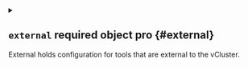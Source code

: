
<details className="config-field" data-expandable="true">
<summary>

## `external` <span className="config-field-required" data-required="false">required</span> <span className="config-field-type">object</span> <span className="config-field-default"></span> <span className="config-field-enum"></span> <span data-pro="false" className="config-field-pro">pro</span> {#external}

External holds configuration for tools that are external to the vCluster.

</summary>




<details className="config-field" data-expandable="true">
<summary>

### `platform` <span className="config-field-required" data-required="false">required</span> <span className="config-field-type">object</span> <span className="config-field-default"></span> <span className="config-field-enum"></span> <span data-pro="false" className="config-field-pro">pro</span> {#external-platform}

platform holds platform configuration

</summary>




<details className="config-field" data-expandable="true">
<summary>

#### `apiKey` <span className="config-field-required" data-required="false">required</span> <span className="config-field-type">object</span> <span className="config-field-default"></span> <span className="config-field-enum"></span> <span data-pro="false" className="config-field-pro">pro</span> {#external-platform-apiKey}

APIKey defines where to find the platform access key and host. By default, vCluster will search in the following locations in this precedence:
* environment variable called LICENSE
* secret specified under external.platform.apiKey.secretName
* secret called "vcluster-platform-api-key" in the vCluster namespace

</summary>




<details className="config-field" data-expandable="false" open>
<summary>

##### `secretName` <span className="config-field-required" data-required="false">required</span> <span className="config-field-type">string</span> <span className="config-field-default"></span> <span className="config-field-enum"></span> <span data-pro="false" className="config-field-pro">pro</span> {#external-platform-apiKey-secretName}

SecretName is the name of the secret where the platform access key is stored. This defaults to vcluster-platform-api-key if undefined.

</summary>



</details>



<details className="config-field" data-expandable="false" open>
<summary>

##### `namespace` <span className="config-field-required" data-required="false">required</span> <span className="config-field-type">string</span> <span className="config-field-default"></span> <span className="config-field-enum"></span> <span data-pro="false" className="config-field-pro">pro</span> {#external-platform-apiKey-namespace}

Namespace defines the namespace where the access key secret should be retrieved from. If this is not equal to the namespace
where the vCluster instance is deployed, you need to make sure vCluster has access to this other namespace.

</summary>



</details>



<details className="config-field" data-expandable="false" open>
<summary>

##### `createRBAC` <span className="config-field-required" data-required="false">required</span> <span className="config-field-type">boolean</span> <span className="config-field-default"></span> <span className="config-field-enum"></span> <span data-pro="false" className="config-field-pro">pro</span> {#external-platform-apiKey-createRBAC}

CreateRBAC will automatically create the necessary RBAC roles and role bindings to allow vCluster to read the secret specified
in the above namespace, if specified.
This defaults to true.

</summary>



</details>


</details>



<details className="config-field" data-expandable="true">
<summary>

#### `autoSleep` <span className="config-field-required" data-required="false">required</span> <span className="config-field-type">object</span> <span className="config-field-default"></span> <span className="config-field-enum"></span> <span data-pro="false" className="config-field-pro">pro</span> {#external-platform-autoSleep}

AutoSleep holds configuration for automatic sleep and wakeup

</summary>




<details className="config-field" data-expandable="false" open>
<summary>

##### `afterInactivity` <span className="config-field-required" data-required="false">required</span> <span className="config-field-type">integer</span> <span className="config-field-default"></span> <span className="config-field-enum"></span> <span data-pro="false" className="config-field-pro">pro</span> {#external-platform-autoSleep-afterInactivity}

AfterInactivity specifies after how many seconds of inactivity the virtual cluster should sleep

</summary>



</details>



<details className="config-field" data-expandable="false" open>
<summary>

##### `schedule` <span className="config-field-required" data-required="false">required</span> <span className="config-field-type">string</span> <span className="config-field-default"></span> <span className="config-field-enum"></span> <span data-pro="false" className="config-field-pro">pro</span> {#external-platform-autoSleep-schedule}

Schedule specifies scheduled virtual cluster sleep in Cron format, see https://en.wikipedia.org/wiki/Cron.
Note: timezone defined in the schedule string will be ignored. Use ".Timezone" field instead.

</summary>



</details>



<details className="config-field" data-expandable="false" open>
<summary>

##### `timezone` <span className="config-field-required" data-required="false">required</span> <span className="config-field-type">string</span> <span className="config-field-default"></span> <span className="config-field-enum"></span> <span data-pro="false" className="config-field-pro">pro</span> {#external-platform-autoSleep-timezone}

Timezone specifies time zone used for scheduled virtual cluster operations. Defaults to UTC.
Accepts the same format as time.LoadLocation() in Go (https://pkg.go.dev/time#LoadLocation).
The value should be a location name corresponding to a file in the IANA Time Zone database, such as "America/New_York".

</summary>



</details>



<details className="config-field" data-expandable="true">
<summary>

##### `autoWakeup` <span className="config-field-required" data-required="false">required</span> <span className="config-field-type">object</span> <span className="config-field-default"></span> <span className="config-field-enum"></span> <span data-pro="false" className="config-field-pro">pro</span> {#external-platform-autoSleep-autoWakeup}

AutoSleep holds configuration for automatic wakeup

</summary>




<details className="config-field" data-expandable="false" open>
<summary>

##### `schedule` <span className="config-field-required" data-required="false">required</span> <span className="config-field-type">string</span> <span className="config-field-default"></span> <span className="config-field-enum"></span> <span data-pro="false" className="config-field-pro">pro</span> {#external-platform-autoSleep-autoWakeup-schedule}

Schedule specifies scheduled wakeup from sleep in Cron format, see https://en.wikipedia.org/wiki/Cron.
Note: timezone defined in the schedule string will be ignored. The timezone for the autoSleep schedule will be
used

</summary>



</details>


</details>


</details>



<details className="config-field" data-expandable="true">
<summary>

#### `autoDelete` <span className="config-field-required" data-required="false">required</span> <span className="config-field-type">object</span> <span className="config-field-default"></span> <span className="config-field-enum"></span> <span data-pro="false" className="config-field-pro">pro</span> {#external-platform-autoDelete}

AutoDelete holds configuration for automatic delete

</summary>




<details className="config-field" data-expandable="false" open>
<summary>

##### `afterInactivity` <span className="config-field-required" data-required="false">required</span> <span className="config-field-type">integer</span> <span className="config-field-default"></span> <span className="config-field-enum"></span> <span data-pro="false" className="config-field-pro">pro</span> {#external-platform-autoDelete-afterInactivity}

AfterInactivity specifies after how many seconds of inactivity the virtual cluster be deleted

</summary>



</details>


</details>


</details>


</details>
